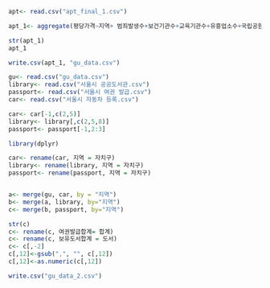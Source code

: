 
```r
apt<- read.csv("apt_final_1.csv")

apt_1<- aggregate(평당가격~지역+ 범죄발생수+보건기관수+교육기관수+유흥업소수+국립공원수+해당.지역.지하철.지점수, apt, mean)

str(apt_1)
apt_1

write.csv(apt_1, "gu_data.csv")
```

```r
gu<- read.csv("gu_data.csv")
library<- read.csv("서울시 공공도서관.csv")
passport<- read.csv("서울시 여권 발급.csv")
car<- read.csv("서울시 자동차 등록.csv")

car<- car[-1,c(2,5)]
library<- library[,c(2,5,8)]
passport<- passport[-1,2:3]

library(dplyr)

car<- rename(car, 지역 = 자치구)
library<- rename(library, 지역 = 자치구)
passport<- rename(passport, 지역 = 자치구)


a<- merge(gu, car, by = "지역")
b<- merge(a, library, by="지역")
c<- merge(b, passport, by="지역")

str(c)
c<- rename(c, 여권발급합계= 합계)
c<- rename(c, 보유도서합계 = 도서)
c<- c[,-2]
c[,12]<-gsub(",", "", c[,12])
c[,12]<-as.numeric(c[,12])

write.csv("gu_data_2.csv")
```

